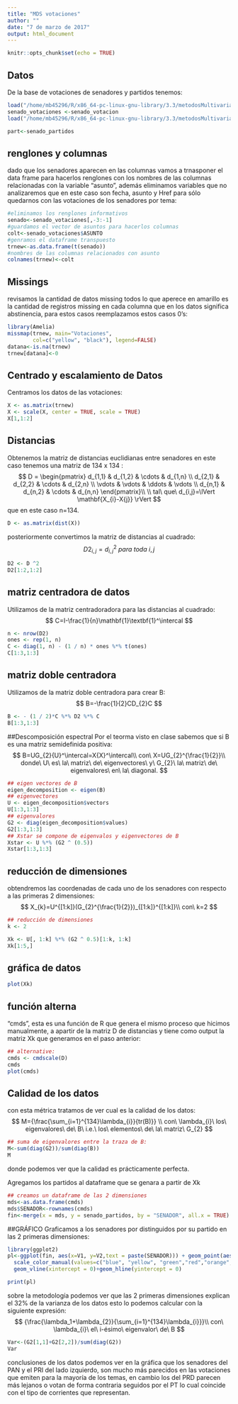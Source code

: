 ```yaml
---
title: "MDS votaciones"
author: ""
date: "7 de marzo de 2017"
output: html_document
---
```


```r
knitr::opts_chunk$set(echo = TRUE)
```

## Datos

De la base de votaciones de senadores y partidos tenemos:

```r
load("/home/mb45296/R/x86_64-pc-linux-gnu-library/3.3/metodosMultivariados2017/data/senado_votacion.rda")
senado_votaciones <-senado_votacion 
load("/home/mb45296/R/x86_64-pc-linux-gnu-library/3.3/metodosMultivariados2017/data/senado_partidos.rda")

part<-senado_partidos
```


## renglones y columnas

dado que los senadores aparecen en las columnas vamos a trnasponer el data frame para hacerlos renglones con los nombres de las columnas relacionadas con la variable "asunto", además eliminamos variables que no analizaremos que en este caso son fecha, asunto y Href para sólo quedarnos con las votaciones de los senadores por tema:

```r
#eliminamos los renglones informativos
senado<-senado_votaciones[,-3:-1]
#guardamos el vector de asuntos para hacerlos columnas
colt<-senado_votaciones$ASUNTO
#genramos el dataframe transpuesto
trnew<-as.data.frame(t(senado))
#nombres de las columnas relacionados con asunto
colnames(trnew)<-colt

```




## Missings

revisamos la cantidad de datos missing todos lo que aperece en amarillo es la cantidad de registros missing en cada columna que en los datos significa abstinencia, para estos casos reemplazamos estos casos 0's:

```r
library(Amelia)
missmap(trnew, main="Votaciones", 
        col=c("yellow", "black"), legend=FALSE) 
datana<-is.na(trnew)
trnew[datana]<-0
```


## Centrado y escalamiento de Datos

Centramos los datos de las votaciones:

```r
X <- as.matrix(trnew)
X <- scale(X, center = TRUE, scale = TRUE)
X[1,1:2]
```

## Distancias

Obtenemos la matriz de distancias euclidianas entre senadores en este caso tenemos una matriz de 134 x 134 : 
$$
D = 
 \begin{pmatrix}
  d_{1,1} & d_{1,2} & \cdots & d_{1,n} \\
  d_{2,1} & d_{2,2} & \cdots & d_{2,n} \\
  \vdots  & \vdots  & \ddots & \vdots  \\
  d_{n,1} & d_{n,2} & \cdots & d_{n,n} 
 \end{pmatrix}\\ 
\\
 tal\ que\ d_{i,j}=\lVert \mathbf{X_{i}-X{j}} \rVert 
$$
que en este caso n=134.
```r
D <- as.matrix(dist(X))
```

posteriormente convertimos la matriz de distancias al cuadrado:
$$
D2_{i,j}=d_{i,j}^2 \ para\ toda\ i,j
$$
```r
D2 <- D ^2
D2[1:2,1:2]
```

## matriz centradora de datos

Utilizamos de la matriz centradoradora para las distancias al cuadrado:
$$
C=I-\frac{1}{n}\mathbf{1}\textbf{1}^\intercal 
$$

```r
n <- nrow(D2)
ones <- rep(1, n)
C <- diag(1, n) - (1 / n) * ones %*% t(ones)
C[1:3,1:3]
```


## matriz doble centradora


Utilizamos de la matriz doble centradora para crear B:
$$
B=-\frac{1}{2}CD_{2}C 
$$

```r
B <- - (1 / 2)*C %*% D2 %*% C
B[1:3,1:3]
```


##Descomposición espectral
Por el teorma visto en clase sabemos que si B es una matriz semidefinida positiva:
$$
B=UG_{2}{U}^\intercal=X{X}^\intercal\\ 
con\ X=UG_{2}^{\frac{1}{2}}\\ 
donde\ U\ es\ la\ matriz\ de\ eigenvectores\ y\ G_{2}\ la\ matriz\ de\ eigenvalores\ en\ la\ diagonal.
$$

```r
## eigen vectores de B
eigen_decomposition <- eigen(B)
## eigenvectores
U <- eigen_decomposition$vectors
U[1:3,1:3]
## eigenvalores
G2 <- diag(eigen_decomposition$values) 
G2[1:3,1:3]
## Xstar se compone de eigenvalos y eigenvectores de B
Xstar <- U %*% (G2 ^ (0.5))
Xstar[1:3,1:3]
```

## reducción de dimensiones

obtendremos las coordenadas de cada uno de los senadores con respecto a las primeras 2 dimensiones:
$$
X_{k}=U^{[1:k]}(G_{2}^{\frac{1}{2}})_{[1:k]}^{[1:k]}\\ 
con\ k=2
$$

```r
## reducción de dimensiones
k <- 2

Xk <- U[, 1:k] %*% (G2 ^ 0.5)[1:k, 1:k]
Xk[1:5,]

```

## gráfica de datos

```r
plot(Xk)
```

## función alterna
"cmds", esta es una función de R que genera el mismo proceso que hicimos manualmente, a apartir de la matriz D de distancias y tiene como output la matriz Xk que generamos en el paso anterior:

```r
## alternative: 
cmds <- cmdscale(D)
cmds
plot(cmds)
```


## Calidad de los datos
con esta métrica tratamos de ver cual es la calidad de los datos:
$$
M={\frac{\sum_{i=1}^{134}\lambda_{i}}{tr(B)}} \\ 
con\  \lambda_{i}\ los\ eigenvalores\ de\ B\ i.e.\ los\ elementos\ de\ la\ matriz\ G_{2}
$$

```r
## suma de eigenvalores entre la traza de B: 
M<-sum(diag(G2))/sum(diag(B))
M
```
donde podemos ver que la calidad es prácticamente perfecta. 

Agregamos los partidos al dataframe que se genara a partir de Xk


```r
## creamos un dataframe de las 2 dimensiones
mds<-as.data.frame(cmds)
mds$SENADOR<-rownames(cmds)
fin<-merge(x = mds, y = senado_partidos, by = "SENADOR", all.x = TRUE)

```

##GRÁFICO 
Graficamos a los senadores por distinguidos por su partido en las 2 primeras dimensiones:
```r
library(ggplot2)
pl<-ggplot(fin, aes(x=V1, y=V2,text = paste(SENADOR))) + geom_point(aes(color=PARTIDO)) + 
  scale_color_manual(values=c("blue", "yellow", "green","red","orange","gray","black"))+
  geom_vline(xintercept = 0)+geom_hline(yintercept = 0)

print(pl)
```
sobre la metodología podemos ver que las 2 primeras dimensiones explican el 32% de la varianza de los datos esto lo podemos calcular con la siguiente expresión:
$$
{\frac{\lambda_1+\lambda_{2}}{\sum_{i=1}^{134}\lambda_{i}}}\\
con\ \lambda_{i}\ el\ i-ésimo\ eigenvalor\ de\ B
$$
```r
Var<-(G2[1,1]+G2[2,2])/sum(diag(G2))
Var
```

conclusiones de los datos podemos ver en la gráfica que los senadores del PAN y el PRI del lado izquierdo, son mucho más parecidos en las votaciones que emiten para la mayoría de los temas, en cambio los del PRD parecen más lejanos o votan de forma contraria seguidos por el PT lo cual coincide con el tipo de corrientes que representan.
